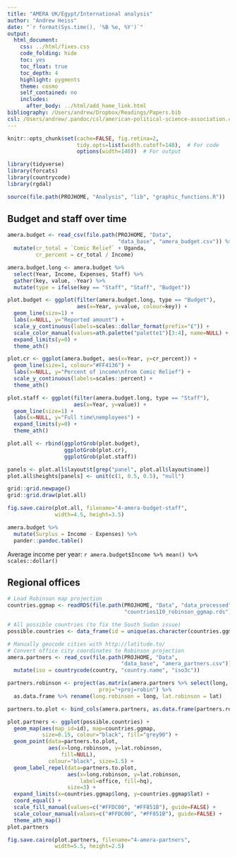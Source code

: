 ```yaml
---
title: "AMERA UK/Egypt/International analysis"
author: "Andrew Heiss"
date: "`r format(Sys.time(), '%B %e, %Y')`"
output: 
  html_document: 
    css: ../html/fixes.css
    code_folding: hide
    toc: yes
    toc_float: true
    toc_depth: 4
    highlight: pygments
    theme: cosmo
    self_contained: no
    includes:
      after_body: ../html/add_home_link.html
bibliography: /Users/andrew/Dropbox/Readings/Papers.bib
csl: /Users/andrew/.pandoc/csl/american-political-science-association.csl
---
```


```r
knitr::opts_chunk$set(cache=FALSE, fig.retina=2,
                      tidy.opts=list(width.cutoff=140),  # For code
                      options(width=140))  # For output

library(tidyverse)
library(forcats)
library(countrycode)
library(rgdal)

source(file.path(PROJHOME, "Analysis", "lib", "graphic_functions.R"))
```

## Budget and staff over time

```r
amera.budget <- read_csv(file.path(PROJHOME, "Data", 
                                   "data_base", "amera_budget.csv")) %>%
  mutate(cr_total = `Comic Relief` + Uganda,
         cr_percent = cr_total / Income)

amera.budget.long <- amera.budget %>%
  select(Year, Income, Expenses, Staff) %>%
  gather(key, value, -Year) %>%
  mutate(type = ifelse(key == "Staff", "Staff", "Budget"))

plot.budget <- ggplot(filter(amera.budget.long, type == "Budget"),
                      aes(x=Year, y=value, colour=key)) +
  geom_line(size=1) +
  labs(x=NULL, y="Reported amount") +
  scale_y_continuous(labels=scales::dollar_format(prefix="£")) +
  scale_color_manual(values=ath.palette("palette1")[3:4], name=NULL) +
  expand_limits(y=0) +
  theme_ath()

plot.cr <- ggplot(amera.budget, aes(x=Year, y=cr_percent)) +
  geom_line(size=1, colour="#FF4136") +
  labs(x=NULL, y="Percent of income\nfrom Comic Relief") +
  scale_y_continuous(labels=scales::percent) +
  theme_ath()

plot.staff <- ggplot(filter(amera.budget.long, type == "Staff"),
                     aes(x=Year, y=value)) +
  geom_line(size=1) +
  labs(x=NULL, y="Full time\nemployees") +
  expand_limits(y=0) +
  theme_ath()

plot.all <- rbind(ggplotGrob(plot.budget),
                  ggplotGrob(plot.cr),
                  ggplotGrob(plot.staff))

panels <- plot.all$layout$t[grep("panel", plot.all$layout$name)]
plot.all$heights[panels] <- unit(c(1, 0.5, 0.5), "null")

grid::grid.newpage()
grid::grid.draw(plot.all)

fig.save.cairo(plot.all, filename="4-amera-budget-staff", 
               width=4.5, height=3.5)
```

```r
amera.budget %>%
  mutate(Surplus = Income - Expenses) %>%
  pander::pandoc.table()
```

Average income per year: `r amera.budget$Income %>% mean() %>% scales::dollar()`


## Regional offices

```r
# Load Robinson map projection
countries.ggmap <- readRDS(file.path(PROJHOME, "Data", "data_processed",
                                     "countries110_robinson_ggmap.rds"))

# All possible countries (to fix the South Sudan issue)
possible.countries <- data_frame(id = unique(as.character(countries.ggmap$id)))

# Manually geocode cities with http://latitude.to/
# Convert office city coordinates to Robinson projection
amera.partners <- read_csv(file.path(PROJHOME, "Data", 
                                    "data_base", "amera_partners.csv")) %>%
  mutate(iso = countrycode(country, "country.name", "iso3c"))

partners.robinson <- project(as.matrix(amera.partners %>% select(long, lat)), 
                             proj="+proj=robin") %>%
  as.data.frame %>% rename(long.robinson = long, lat.robinson = lat)

partners.to.plot <- bind_cols(amera.partners, as.data.frame(partners.robinson))

plot.partners <- ggplot(possible.countries) +
  geom_map(aes(map_id=id), map=countries.ggmap, 
           size=0.15, colour="black", fill="grey90") + 
  geom_point(data=partners.to.plot, 
             aes(x=long.robinson, y=lat.robinson, 
                 fill=NULL), 
             colour="black", size=1.5) + 
  geom_label_repel(data=partners.to.plot,
                   aes(x=long.robinson, y=lat.robinson, 
                       label=office, fill=hq),
                   size=3) +
  expand_limits(x=countries.ggmap$long, y=countries.ggmap$lat) +
  coord_equal() +
  scale_fill_manual(values=c("#FFDC00", "#FF851B"), guide=FALSE) +
  scale_colour_manual(values=c("#FFDC00", "#FF851B"), guide=FALSE) +
  theme_ath_map()
plot.partners

fig.save.cairo(plot.partners, filename="4-amera-partners", 
               width=5.5, height=2.5)
```
